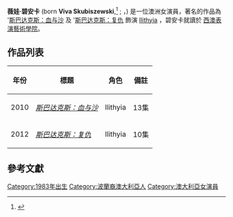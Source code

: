{{expand|time=2016-04-29T07:03:51+00:00}}
{{Infobox person
| image        = Viva Bianca by Gage Skidmore.jpg
| caption      = Viva Bianca in July 2010.
| imagesize    = 220px
| name         = Viva Bianca
| birth_date   = {{birth date and age|df=y|1983|11|17}}
| birth_place  = {{AUS}}
| birth_name   = Viva Skubiszewski
| occupation   = 演員
| years_active = 2000–至今
}}
'''薇娃·碧安卡''' (born '''Viva Skubiszewski''',<ref name="TV Guide Online">{{Cite web|url=http://www.tvguide.com/celebrities/viva-bianca/298137|title=Viva Bianca: Biography, Latest News & Videos|accessdate=14 April 2010|publisher=TV Guide Online}}</ref> {{IPAc-en|s|k|uː|b|ɪ|ʃ|ɛ|v|s|k|i}}; {{IPA-pl|skubiʂɛfski|lang}}，{{bd|1983年|11月17日|catIdx=Bianca}}) 是一位澳洲女演員，著名的作品為 '[[斯巴达克斯：血与沙|斯巴达克斯：血与沙]] 及 '[[斯巴达克斯：复仇|斯巴达克斯：复仇]] 飾演 [[Ilithyia|Ilithyia]] ，碧安卡就讀於 [[西澳表演藝術學院|西澳表演藝術學院]]。

== 作品列表 ==
{| class="wikitable sortable"
|+
! 年份
! 標題
! 角色
! class="unsortable" | 備註
|-
|2010
|''[[斯巴达克斯：血与沙|斯巴达克斯：血与沙]]''
|Ilithyia
|13集
|-
|2012
|''[[斯巴达克斯：复仇|斯巴达克斯：复仇]]''
|Ilithyia
|10集
|}

== 參考文獻 ==
{{Reflist|2}}

{{DEFAULTSORT:Bianca, Viva}}
[[Category:1983年出生|Category:1983年出生]]
[[Category:波蘭裔澳大利亞人|Category:波蘭裔澳大利亞人]]
[[Category:澳大利亞女演員|Category:澳大利亞女演員]]